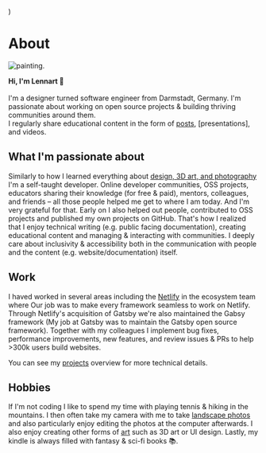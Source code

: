 
  <SEO
    title="About"
    description="A little bit about me and what I'm passionate about, what I do at work, and what else I do in my free time. Maybe you're also into photography or hiking?"
    noIndex
  />
)


# About

<div className="img-left-wrap-text">

![painting.](./images.jpg)

**Hi, I'm Lennart 👋**<br /><br />
I'm a designer turned software engineer from Darmstadt, Germany.
I'm passionate about working on open source projects & building thriving communities around them.<br />
I regularly share educational content in the form of [posts](/writing), [presentations], and videos.

</div>

## What I'm passionate about

Similarly to how I learned everything about [design, 3D art, and photography](/art) I'm a self-taught developer. Online developer communities, OSS projects, educators sharing their knowledge (for free & paid), mentors, colleagues, and friends – all those people helped me get to where I am today. And I'm very grateful for that. Early on I also helped out people, contributed to OSS projects and published my own projects on GitHub. That's how I realized that I enjoy technical writing (e.g. public facing documentation), creating educational content and managing & interacting with communities. I deeply care about inclusivity & accessibility both in the communication with people and the content (e.g. website/documentation) itself.

## Work

I haved worked in several areas including  the [Netlify](https://www.netlify.com) in the ecosystem team where  Our job was  to make every framework seamless to work on Netlify. Through Netlify's acquisition of Gatsby we're also maintained the Gabsy framework (My job at Gatsby was to maintain the Gatsby open source framework). Together with my colleagues I implement bug fixes, performance improvements, new features, and review issues & PRs to help >300k users build websites.

You can see my [projects](/projects) overview for more technical details.

## Hobbies

If I'm not coding I like to spend my time with playing tennis & hiking in the mountains. I then often take my camera with me to take [landscape photos](/art/photography) and also particularly enjoy editing the photos at the computer afterwards. I also enjoy creating other forms of [art](/art) such as 3D art or UI design. Lastly, my kindle is always filled with fantasy & sci-fi books 📚.

